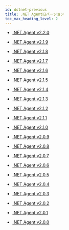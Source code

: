 ```yaml
---
id: dotnet-previous
title: .NET Agent旧バージョン
toc_max_heading_level: 2
---
```


- [.NET Agent v2.2.0](dotnet-2_2_0)

- [.NET Agent v2.1.9](dotnet-2_1_9)

- [.NET Agent v2.1.8](dotnet-2_1_8)

- [.NET Agent v2.1.7](dotnet-2_1_7)

- [.NET Agent v2.1.6](dotnet-2_1_6)

- [.NET Agent v2.1.5](dotnet-2_1_5)

- [.NET Agent v2.1.4](dotnet-2_1_4)

- [.NET Agent v2.1.3](dotnet-2_1_3)

- [.NET Agent v2.1.2](dotnet-2_1_2)

- [.NET Agent v2.1.1](dotnet-2_1_1)

- [.NET Agent v2.1.0](dotnet-2_1_0)

- [.NET Agent v2.0.9](dotnet-2_0_9)

- [.NET Agent v2.0.8](dotnet-2_0_8)

- [.NET Agent v2.0.7](dotnet-2_0_7)

- [.NET Agent v2.0.6](dotnet-2_0_6)

- [.NET Agent v2.0.5](dotnet-2_0_5)

- [.NET Agent v2.0.4](dotnet-2_0_4)

- [.NET Agent v2.0.3](dotnet-2_0_3)

- [.NET Agent v2.0.2](dotnet-2_0_2)

- [.NET Agent v2.0.1](dotnet-2_0_1)

- [.NET Agent v2.0.0](dotnet-2_0_0)
